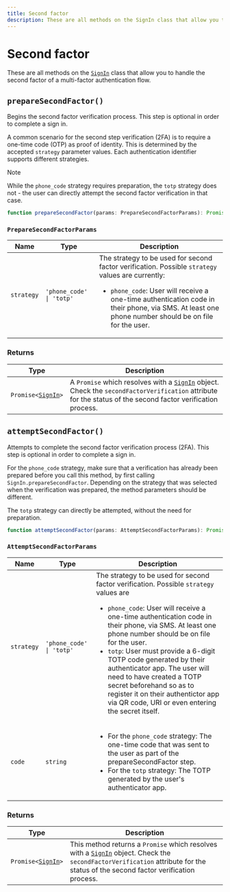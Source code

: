 ```yaml
---
title: Second factor
description: These are all methods on the SignIn class that allow you to handle the second factor of a multi-factor authentication flow.
---
```


# Second factor

These are all methods on the [`SignIn`][signin-ref] class that allow you to handle the second factor of a multi-factor authentication flow.

## `prepareSecondFactor()`

Begins the second factor verification process. This step is optional in order to complete a sign in.

A common scenario for the second step verification (2FA) is to require a one-time code (OTP) as proof of identity. This is determined by the accepted `strategy` parameter values. Each authentication identifier supports different strategies.

> [!NOTE]
> While the `phone_code` strategy requires preparation, the `totp` strategy does not - the user can directly attempt the second factor verification in that case.

```typescript
function prepareSecondFactor(params: PrepareSecondFactorParams): Promise<SignIn>
```

### `PrepareSecondFactorParams`

| Name | Type | Description |
| - | - | - |
| `strategy` | `'phone_code' \| 'totp'` | The strategy to be used for second factor verification. Possible `strategy` values are currently:<br /><ul><li>`phone_code`: User will receive a one-time authentication code in their phone, via SMS. At least one phone number should be on file for the user.</li></ul> |

### Returns

| Type | Description |
| - | - |
| <code>Promise\<[SignIn][signin-ref]></code> | A `Promise` which resolves with a [`SignIn`][signin-ref] object. Check the `secondFactorVerification` attribute for the status of the second factor verification process. |

## `attemptSecondFactor()`

Attempts to complete the second factor verification process (2FA). This step is optional in order to complete a sign in.

For the `phone_code` strategy, make sure that a verification has already been prepared before you call this method, by first calling `SignIn.prepareSecondFactor`. Depending on the strategy that was selected when the verification was prepared, the method parameters should be different.

The `totp` strategy can directly be attempted, without the need for preparation.

```typescript
function attemptSecondFactor(params: AttemptSecondFactorParams): Promise<SignIn>
```

### `AttemptSecondFactorParams`

| Name | Type | Description |
| - | - | - |
| `strategy` | `'phone_code' \| 'totp'` | The strategy to be used for second factor verification. Possible `strategy` values are <ul><li>`phone_code`: User will receive a one-time authentication code in their phone, via SMS. At least one phone number should be on file for the user.</li><li>`totp`: User must provide a 6-digit TOTP code generated by their authenticator app. The user will need to have created a TOTP secret beforehand so as to register it on their authentictor app via QR code, URI or even entering the secret itself.</li></ul> |
| `code` | `string` | <ul><li>For the `phone_code` strategy: The one-time code that was sent to the user as part of the prepareSecondFactor step.</li><li>For the `totp` strategy: The TOTP generated by the user's authenticator app.</li></ul> |

### Returns

| Type | Description |
| - | - |
| <code>Promise\<[SignIn][signin-ref]></code> | This method returns a `Promise` which resolves with a [`SignIn`][signin-ref] object. Check the `secondFactorVerification` attribute for the status of the second factor verification process. |

[signin-ref]: /docs/references/javascript/sign-in/sign-in

